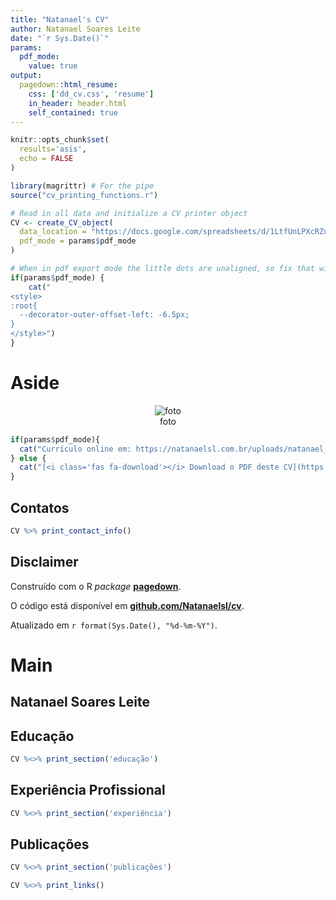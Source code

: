 ```yaml
---
title: "Natanael's CV"
author: Natanael Soares Leite
date: "`r Sys.Date()`"
params:
  pdf_mode:
    value: true
output:
  pagedown::html_resume:
    css: ['dd_cv.css', 'resume']
    in_header: header.html
    self_contained: true
---
```


<link rel="shortcut icon" href="C:/Users/natan/Documents/GitHub/cv/imagens/icon.png"/>

<!-- inicio academic icons -->
<link rel="stylesheet" href="C:/Users/natan/Documents/GitHub/cv/icons/academicons-1.9.1/css/academicons.min.css"/>
<!-- final academic icons -->

 
<!-- inicio font awesome -->
<script src="https://kit.fontawesome.com/1f72d6921a.js" crossorigin="anonymous"></script>
<!-- final font awesome -->


```r
knitr::opts_chunk$set(
  results='asis', 
  echo = FALSE
)

library(magrittr) # For the pipe
source("cv_printing_functions.r")

# Read in all data and initialize a CV printer object
CV <- create_CV_object(
  data_location = "https://docs.google.com/spreadsheets/d/1LtfUnLPXcRZuNjlGvGKXYg3YjWuSh41NnWO-9pZmy_I",  
  pdf_mode = params$pdf_mode
)

```


```r
# When in pdf export mode the little dots are unaligned, so fix that with some conditional CSS.
if(params$pdf_mode) {
    cat("
<style>
:root{
  --decorator-outer-offset-left: -6.5px;
}
</style>")
}
```


Aside
================================================================================
<!---
```r
# Build interactive network of positions colored by section
# and connected if they occurred in the same year
datadrivencv::build_network_logo(CV$entries_data)
```
-->


<center>

![foto](imagens/Foto_lattes.jpg)

</center>


```r
if(params$pdf_mode){
  cat("Currículo online em: https://natanaelsl.com.br/uploads/natanael_cv.html")
} else {
  cat("[<i class='fas fa-download'></i> Download o PDF deste CV](https://github.com/Natanaelsl/cv/raw/master/natanael_cv.pdf)")
}
```

<!---
```r
# Note the special double pipe so we modify the CV object in place
CV %<>% print_text_block("intro") 
```
-->

Contatos {#contact}
--------------------------------------------------------------------------------

```r
CV %>% print_contact_info()
```



Disclaimer {#disclaimer}
--------------------------------------------------------------------------------

Construído com o R *package* [**pagedown**](https://github.com/rstudio/pagedown). 

O código está disponível em [**github.com/Natanaelsl/cv**](https://github.com/Natanaelsl/cv).

Atualizado em `r format(Sys.Date(), "%d-%m-%Y")`.



Main
================================================================================

Natanael Soares Leite {#title}
--------------------------------------------------------------------------------


Educação {data-icon=graduation-cap data-concise=true}
--------------------------------------------------------------------------------

```r
CV %<>% print_section('educação')
```


Experiência Profissional {data-icon=chalkboard-teacher}
--------------------------------------------------------------------------------

```r
CV %<>% print_section('experiência')
```


Publicações {data-icon=book }
--------------------------------------------------------------------------------

```r
CV %<>% print_section('publicações')
```


```r
CV %<>% print_links()
```

